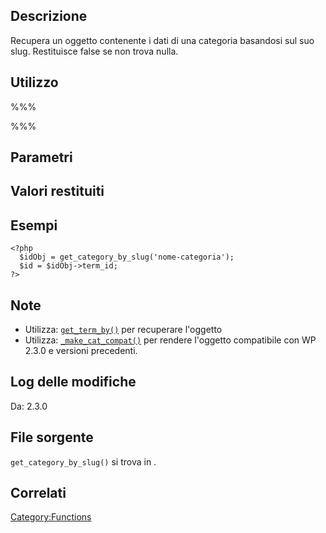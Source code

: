 {{Languages|
{{en|Function Reference/get_category_by_slug}}
{{it|Riferimento funzioni/get_category_by_slug}}
}}

== Descrizione ==
Recupera un oggetto contenente i dati di una categoria basandosi sul suo slug. Restituisce false se non trova nulla.

== Utilizzo ==
%%%<?php get_category_by_slug( $slug ) ?>%%%

== Parametri ==
{{it:Parameter|$slug|string|Lo slug della categoria.}}

== Valori restituiti ==
{{it:Return||object o boolean|Oggetto contenente i dati della categoria, false se non trova nulla.}}

== Esempi ==
<pre><?php 
  $idObj = get_category_by_slug('nome-categoria'); 
  $id = $idObj->term_id;
?></pre>
<!-- Need creative examples. Feel free to link to external examples. -->

== Note ==
* Utilizza: [[Function_Reference/get_term_by|<tt>get_term_by()</tt>]] per recuperare l'oggetto
* Utilizza: [[Function_Reference/_make_cat_compat|<tt>_make_cat_compat()</tt>]] per rendere l'oggetto compatibile con WP 2.3.0 e versioni precedenti.

== Log delle modifiche ==
Da: 2.3.0

== File sorgente ==
<tt>get_category_by_slug()</tt> si trova in {{Trac|wp-includes/category.php}}.

== Correlati ==

{{Category Tags}}

{{it:Tag Footer}}

[[Category:Functions]]